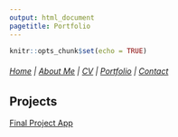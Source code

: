 ```yaml
---
output: html_document
pagetitle: Portfolio
---
```


```r
knitr::opts_chunk$set(echo = TRUE)
```

###### [Home](http://bailey-jj.github.io/) \| [About Me](http://bailey-jj.github.io/about-me/) \| [CV](http://bailey-jj.github.io/CV/) \| [Portfolio](http://bailey-jj.github.io/portfolio/) \| [Contact](http://bailey-jj.github.io/contact/)

## Projects

[Final Project App](https://bailey-jj.shinyapps.io/Meteor_Map_App/){.uri}
